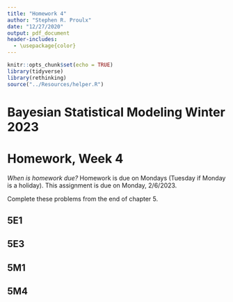 ```yaml
---
title: "Homework 4"
author: "Stephen R. Proulx"
date: "12/27/2020"
output: pdf_document
header-includes:
  - \usepackage{color}
---
```


```r
knitr::opts_chunk$set(echo = TRUE)
library(tidyverse)
library(rethinking)
source("../Resources/helper.R")
```
# Bayesian Statistical Modeling Winter 2023
# Homework, Week 4

*When is homework due?* Homework is due on Mondays (Tuesday if Monday is a holiday). This assignment is due on Monday, 2/6/2023. 


Complete these problems from the end of chapter 5.

## 5E1

## 5E3

## 5M1

## 5M4

